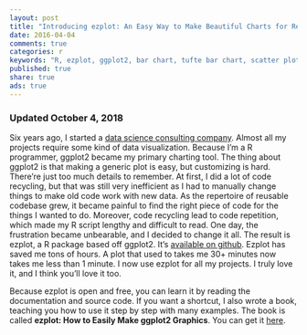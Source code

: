 ```yaml
---
layout: post
title: "Introducing ezplot: An Easy Way to Make Beautiful Charts for Real World Clients"
date: 2016-04-04 
comments: true
categories: r
keywords: "R, ezplot, ggplot2, bar chart, tufte bar chart, scatter plot, heatmaps, interval plot, histogram, density plot, labeled bar chart, line plot, tufte slopegraph"
published: true
share: true
ads: true
---
```


### Updated October 4, 2018

Six years ago, I started a [data science consulting company](https://www.cabaceo.com/). Almost all my projects require some kind of data visualization. Because I'm a R programmer, ggplot2 became my primary charting tool. The thing about ggplot2 is that making a generic plot is easy, but customizing is hard. There're just too much details to remember. At first, I did a lot of code recycling, but that was still very inefficient as I had to manually change things to make old code work with new data. As the repertoire of reusable codebase grew, it became painful to find the right piece of code for the things I wanted to do. Moreover, code recycling lead to code repetition, which made my R script lengthy and difficult to read. One day, the frustration became unbearable, and I decided to change it all. The result is ezplot, a R package based off ggplot2. It's [available on github](https://github.com/gmlang/ezplot). Ezplot has saved me tons of hours. A plot that used to takes me 30+ minutes now takes me less than 1 minute. I now use ezplot for all my projects. I truly love it, and I think you’ll love it too.

Because ezplot is open and free, you can learn it by reading the documentation and source code. If you want a shortcut, I also wrote a book, teaching you how to use it step by step with many examples. The book is called **ezplot: How to Easily Make ggplot2 Graphics**. You can get it [here](https://leanpub.com/ezplot). 